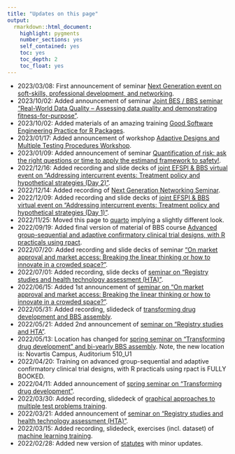 ```yaml
---
title: "Updates on this page"
output: 
  rmarkdown::html_document:
    highlight: pygments
    number_sections: yes
    self_contained: yes
    toc: yes
    toc_depth: 2
    toc_float: yes
---
```


* 2023/03/08: First announcement of seminar [Next Generation event on soft-skills, professional development, and networking](https://baselbiometrics.github.io/home/docs/events_upcoming.html).
* 2023/10/02: Added announcement of seminar [Joint BES / BBS seminar "Real-World Data Quality – Assessing data quality and demonstrating fitness-for-purpose"](https://baselbiometrics.github.io/home/docs/events_upcoming.html).
* 2023/10/02: Added materials of an amazing training [Good Software Engineering
Practice for R Packages](https://kkmann.github.io/workshop-r-swe/).
* 2023/01/17: Added announcement of workshop [Adaptive Designs and Multiple Testing Procedures Workshop](https://baselbiometrics.github.io/home/docs/events_upcoming.html).
* 2023/01/09: Added announcement of seminar [Quantification of risk: ask the right questions or time to apply the estimand framework to safety!](https://baselbiometrics.github.io/home/docs/events_upcoming.html).
* 2022/12/16: Added recording and slide decks of [joint EFSPI & BBS virtual event on "Addressing intercurrent events: Treatment policy and hypothetical strategies (Day 2)"](events_past.html#joint-efspi-bbs-virtual-event---addressing-intercurrent-events-treatment-policy-and-hypothetical-strategies-day-2).
* 2022/12/14: Added recording of [Next Generation Networking Seminar](https://baselbiometrics.github.io/home/docs/events_past.html#next-generation-networking-seminar).
* 2022/12/09: Added recording and slide decks of [joint EFSPI & BBS virtual event on "Addressing intercurrent events: Treatment policy and hypothetical strategies (Day 1)"](events_past.html#joint-efspi-bbs-virtual-event---addressing-intercurrent-events-treatment-policy-and-hypothetical-strategies-day-1).
* 2022/11/25: Moved this page to [quarto](https://quarto.org/) implying a slightly different look.
* 2022/09/19: Added final version of material of BBS course [Advanced group-sequential and adaptive confirmatory clinical trial designs, with R practicals using rpact](trainings/20220913/20220913_gsd_adaptive.html).
* 2022/07/20: Added recording and slide decks of seminar ["On market approval and market access: Breaking the linear thinking or how to innovate in a crowded space?"](https://baselbiometrics.github.io/home/docs/events_past.html#15072022:_On_market_approval_and_market_access:_Breaking_the_linear_thinking_or_how_to_innovate_in_a_crowded_space).
* 2022/07/01: Added recording, slide decks of [seminar on "Registry studies and health technology assessment (HTA)"](events_past.html#23062022:_BBS__EFSPI_Seminar_Registry_studies_and_HTA).
* 2022/06/15: Added 1st announcement of [seminar on "On market approval and market access: Breaking the linear thinking or how to innovate in a crowded space?"](events_upcoming.html).
* 2022/05/31: Added recording, slidedeck of [transforming drug development and BBS assembly](https://baselbiometrics.github.io/home/docs/events_past.html#24052022:_BBS_Spring_Seminar_Transforming_drug_development_and_Assembly).
* 2022/05/21: Added 2nd announcement of [seminar on "Registry studies and HTA"](events_upcoming.html).
* 2022/05/13: Location has changed for [spring seminar on "Transforming drug development" and bi-yearly BBS assembly](events_upcoming.html). Note, the new location is: Novartis Campus, Auditorium 510_U1
* 2022/04/20: Training on advanced group-sequential and adaptive confirmatory clinical trial designs, with R practicals using rpact is FULLY BOOKED.
* 2022/04/11: Added announcement of [spring seminar on "Transforming drug development"](events_upcoming.html).
* 2022/03/30: Added recording, slidedeck of [graphical approaches to multiple test problems training](https://baselbiometrics.github.io/home/docs/trainings_past.html#29032022:_Graphical_approaches_to_multiple_test_problems).
* 2022/03/21: Added announcement of [seminar on "Registry studies and health technology assessment (HTA)"](events_upcoming.html).
* 2022/03/15: Added recording, slidedeck, exercises (incl. dataset) of [machine learning training](https://baselbiometrics.github.io/home/docs/trainings_past.html#21022022:_Machine_Learning_in_clinical_drug_development).
* 2022/02/28: Added new version of [statutes](data/BBS_Statutes.pdf) with minor updates.






